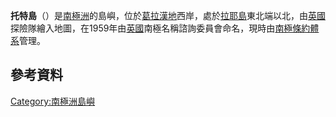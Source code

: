 {{coord|65|31|S|64|20|W|display=title}}

'''托特島'''（{{lang-en|Tot Island}}）是[[南極洲|南極洲]]的島嶼，位於[[葛拉漢地|葛拉漢地]]西岸，處於[[拉耶島|拉耶島]]東北端以北，由[[英國|英國]]探險隊繪入地圖，在1959年由[[英國|英國]]南極名稱諮詢委員會命名，現時由[[南極條約體系|南極條約體系]]管理。

==參考資料==
{{usgs-gazetteer}}

{{DEFAULTSORT:Tot Island}}
[[Category:南極洲島嶼|Category:南極洲島嶼]]


{{GrahamCoast-geo-stub}}